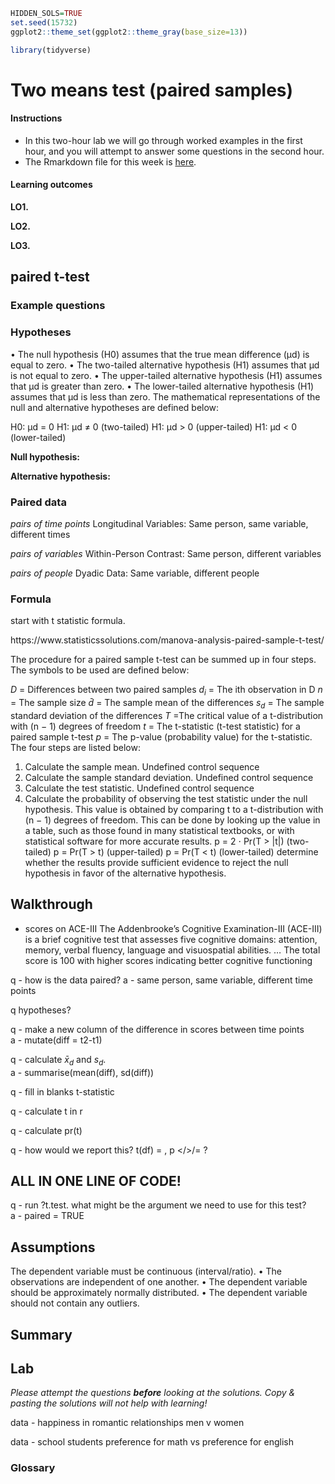 ```{r, echo=FALSE}
HIDDEN_SOLS=TRUE
set.seed(15732)
ggplot2::theme_set(ggplot2::theme_gray(base_size=13))

library(tidyverse)
```

# Two means test (paired samples) {#chap-paired-mean-test}


<div class="lo">
#### Instructions {-}
  
- In this two-hour lab we will go through worked examples in the first hour, and you will attempt to answer some questions in the second hour.
- The Rmarkdown file for this week is [here](https://uoe-psychology.github.io/uoe_psystats/dapr1/labsheets/week_16_practice.Rmd).


#### Learning outcomes {-}

**LO1.** 

**LO2.** 

**LO3.** 

<!-- #### Reading {-} -->

</div>

## paired t-test  


### Example questions {-}


### Hypotheses {-}  


• The null hypothesis (H0) assumes that the true mean difference (μd) is equal to zero.
• The two-tailed alternative hypothesis (H1) assumes that μd is not equal to zero.
• The upper-tailed alternative hypothesis (H1) assumes that μd is greater than zero.
• The lower-tailed alternative hypothesis (H1) assumes that μd is less than zero.
The mathematical representations of the null and alternative hypotheses are defined below:

H0: μd = 0
H1: μd ≠ 0    (two-tailed)
H1: μd > 0    (upper-tailed)
H1: μd < 0    (lower-tailed)


**Null hypothesis:**  


**Alternative hypothesis:** 


### Paired data  

*pairs of time points*
Longitudinal Variables: Same person, same variable, different times

*pairs of variables*
Within-Person Contrast: Same person, different variables

*pairs of people*
Dyadic Data: Same variable, different people

### Formula {-}  

start with t statistic formula.


https://www.statisticssolutions.com/manova-analysis-paired-sample-t-test/

The procedure for a paired sample t-test can be summed up in four steps. The symbols to be used are defined below:

$D$ = Differences between two paired samples
$d_i$ = The ith observation in D
$n$ = The sample size
$\bar{d}$ = The sample mean of the differences
$s_d$ = The sample standard deviation of the differences
$T$ =The critical value of a t-distribution with (n − 1) degrees of freedom
$t$ = The t-statistic (t-test statistic) for a paired sample t-test
$p$ = The p-value (probability value) for the t-statistic.
The four steps are listed below:

1. Calculate the sample mean.
Undefined control sequence \cfrac
2. Calculate the sample standard deviation.
Undefined control sequence \cfrac
3. Calculate the test statistic.
Undefined control sequence \cfrac
4. Calculate the probability of observing the test statistic under the null hypothesis. This value is obtained by comparing t to a t-distribution with (n − 1) degrees of freedom. This can be done by looking up the value in a table, such as those found in many statistical textbooks, or with statistical software for more accurate results.
p = 2 ⋅ Pr(T > |t|)    (two-tailed)
p = Pr(T > t)    (upper-tailed)
p = Pr(T < t)    (lower-tailed)
determine whether the results provide sufficient evidence to reject the null hypothesis in favor of the alternative hypothesis.




## Walkthrough 


- scores on ACE-III 
The Addenbrooke's Cognitive Examination-III (ACE-III) is a brief cognitive test that assesses five cognitive domains: attention, memory, verbal fluency, language and visuospatial abilities. ... The total score is 100 with higher scores indicating better cognitive functioning

q - how is the data paired?
a - same person, same variable, different time points

q hypotheses?

q - make a new column of the difference in scores between time points  
a - mutate(diff = t2-t1)

q - calculate $\bar{x}_d$ and $s_d$.  
a - summarise(mean(diff), sd(diff))

q - fill in blanks t-statistic 

q - calculate t in r

q - calculate pr(t)  

q - how would we report this? t(df) = , p </>/= ?


## ALL IN ONE LINE OF CODE! {-}

q - run ?t.test. what might be the argument we need to use for this test?  
a - paired = TRUE  


## Assumptions {-}  

 The dependent variable must be continuous (interval/ratio).
• The observations are independent of one another.
• The dependent variable should be approximately normally distributed.
• The dependent variable should not contain any outliers.


## Summary  



## Lab  
  
_Please attempt the questions **before** looking at the solutions. Copy & pasting the solutions will not help with learning!_  



data - happiness in romantic relationships men v women

data - school students preference for math vs preference for english






### Glossary  


